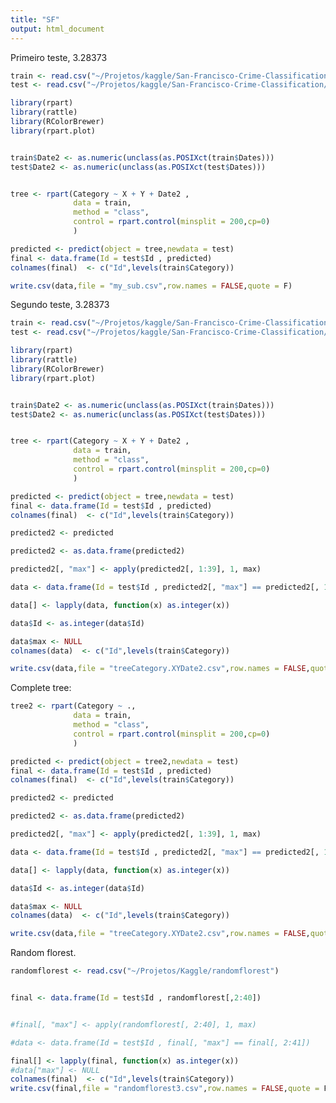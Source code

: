 ```yaml
---
title: "SF"
output: html_document
---
```



Primeiro teste, 3.28373

```r
train <- read.csv("~/Projetos/kaggle/San-Francisco-Crime-Classification/train.csv")
test <- read.csv("~/Projetos/kaggle/San-Francisco-Crime-Classification/test.csv")

library(rpart)
library(rattle)
library(RColorBrewer)
library(rpart.plot)


train$Date2 <- as.numeric(unclass(as.POSIXct(train$Dates)))
test$Date2 <- as.numeric(unclass(as.POSIXct(test$Dates)))


tree <- rpart(Category ~ X + Y + Date2 ,
              data = train,
              method = "class",
              control = rpart.control(minsplit = 200,cp=0)
              )

predicted <- predict(object = tree,newdata = test)
final <- data.frame(Id = test$Id , predicted)
colnames(final)  <- c("Id",levels(train$Category))

write.csv(data,file = "my_sub.csv",row.names = FALSE,quote = F)

```


Segundo teste, 3.28373

```r
train <- read.csv("~/Projetos/kaggle/San-Francisco-Crime-Classification/train.csv")
test <- read.csv("~/Projetos/kaggle/San-Francisco-Crime-Classification/test.csv")

library(rpart)
library(rattle)
library(RColorBrewer)
library(rpart.plot)


train$Date2 <- as.numeric(unclass(as.POSIXct(train$Dates)))
test$Date2 <- as.numeric(unclass(as.POSIXct(test$Dates)))


tree <- rpart(Category ~ X + Y + Date2 ,
              data = train,
              method = "class",
              control = rpart.control(minsplit = 200,cp=0)
              )

predicted <- predict(object = tree,newdata = test)
final <- data.frame(Id = test$Id , predicted)
colnames(final)  <- c("Id",levels(train$Category))

predicted2 <- predicted

predicted2 <- as.data.frame(predicted2)

predicted2[, "max"] <- apply(predicted2[, 1:39], 1, max)

data <- data.frame(Id = test$Id , predicted2[, "max"] == predicted2[, 1:40])

data[] <- lapply(data, function(x) as.integer(x))

data$Id <- as.integer(data$Id)

data$max <- NULL
colnames(data)  <- c("Id",levels(train$Category))

write.csv(data,file = "treeCategory.XYDate2.csv",row.names = FALSE,quote = F)

```

Complete tree:

```r
tree2 <- rpart(Category ~ .,
              data = train,
              method = "class",
              control = rpart.control(minsplit = 200,cp=0)
              )

predicted <- predict(object = tree2,newdata = test)
final <- data.frame(Id = test$Id , predicted)
colnames(final)  <- c("Id",levels(train$Category))

predicted2 <- predicted

predicted2 <- as.data.frame(predicted2)

predicted2[, "max"] <- apply(predicted2[, 1:39], 1, max)

data <- data.frame(Id = test$Id , predicted2[, "max"] == predicted2[, 1:40])

data[] <- lapply(data, function(x) as.integer(x))

data$Id <- as.integer(data$Id)

data$max <- NULL
colnames(data)  <- c("Id",levels(train$Category))

write.csv(data,file = "treeCategory.XYDate2.csv",row.names = FALSE,quote = F)
```

Random florest.

```r
randomflorest <- read.csv("~/Projetos/Kaggle/randomflorest")


final <- data.frame(Id = test$Id , randomflorest[,2:40])


#final[, "max"] <- apply(randomflorest[, 2:40], 1, max)

#data <- data.frame(Id = test$Id , final[, "max"] == final[, 2:41])

final[] <- lapply(final, function(x) as.integer(x))
#data["max"] <- NULL
colnames(final)  <- c("Id",levels(train$Category))
write.csv(final,file = "randomflorest3.csv",row.names = FALSE,quote = F)
```